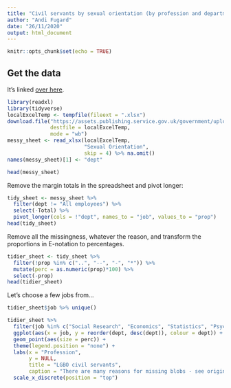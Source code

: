 ```yaml
---
title: "Civil servants by sexual orientation (by profession and department, 31 March 2020)"
author: "Andi Fugard"
date: "26/11/2020"
output: html_document
---
```


```r
knitr::opts_chunk$set(echo = TRUE)
```

## Get the data

It's linked [over here](https://www.gov.uk/government/statistics/civil-servants-by-sex-and-ethnicity-and-disability-and-sexual-orientation-by-profession-and-department-2020).

```r
library(readxl)
library(tidyverse)
localExcelTemp <- tempfile(fileext = ".xlsx")
download.file("https://assets.publishing.service.gov.uk/government/uploads/system/uploads/attachment_data/file/938871/Civil_servants_by_sex_and_ethnicity_and_disability_and_sexual_orientation_by_profession_and_department__2020.xlsx",
              destfile = localExcelTemp,
              mode = "wb")
messy_sheet <- read_xlsx(localExcelTemp,
                         "Sexual Orientation",
                         skip = 4) %>% na.omit()
names(messy_sheet)[1] <- "dept"
```

```r
head(messy_sheet)
```

Remove the margin totals in the spreadsheet and pivot longer:

```r
tidy_sheet <- messy_sheet %>%
  filter(dept != "All employees") %>%
  select(-Total) %>%
  pivot_longer(cols = !"dept", names_to = "job", values_to = "prop")
head(tidy_sheet)
```

Remove all the missingness, whatever the reason, and transform the proportions in E-notation to percentages.

```r
tidier_sheet <- tidy_sheet %>%
  filter(!prop %in% c("..", "--", "-", "*")) %>%
  mutate(perc = as.numeric(prop)*100) %>%
  select(-prop)
head(tidier_sheet)
```

Let's choose a few jobs from...

```r
tidier_sheet$job %>% unique()
```



```r
tidier_sheet %>%
  filter(job %in% c("Social Research", "Economics", "Statistics", "Psychology")) %>%
  ggplot(aes(x = job, y = reorder(dept, desc(dept)), colour = dept)) +
  geom_point(aes(size = perc)) +
  theme(legend.position = "none") +
  labs(x = "Profession",
       y = NULL,
       title = "LGBO civil servants",
       caption = "There are many reasons for missing blobs - see original spreadsheet") +
  scale_x_discrete(position = "top") 
```





